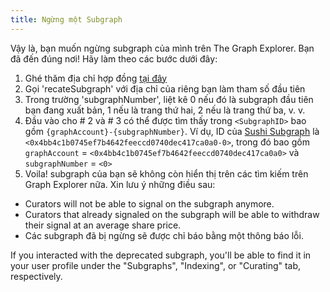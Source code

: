 ```yaml
---
title: Ngừng một Subgraph
---
```


Vậy là, bạn muốn ngừng subgraph của mình trên The Graph Explorer. Bạn đã đến đúng nơi! Hãy làm theo các bước dưới đây:

1. Ghé thăm địa chỉ hợp đồng [tại đây](https://etherscan.io/address/0xadca0dd4729c8ba3acf3e99f3a9f471ef37b6825#writeProxyContract)
2. Gọi 'recateSubgraph' với địa chỉ của riêng bạn làm tham số đầu tiên
3. Trong trường 'subgraphNumber', liệt kê 0 nếu đó là subgraph đầu tiên bạn đang xuất bản, 1 nếu là trang thứ hai, 2 nếu là trang thứ ba, v. v.
4. Đầu vào cho # 2 và # 3 có thể được tìm thấy trong `<SubgraphID>` bao gồm `{graphAccount}-{subgraphNumber}`. Ví dụ, ID của [Sushi Subgraph](https://thegraph.com/explorer/subgraph?id=0x4bb4c1b0745ef7b4642feeccd0740dec417ca0a0-0&version=0x4bb4c1b0745ef7b4642feeccd0740dec417ca0a0-0-0&view=Overview) là `<0x4bb4c1b0745ef7b4642feeccd0740dec417ca0a0-0>`, trong đó bao gồm `graphAccount` = `<0x4bb4c1b0745ef7b4642feeccd0740dec417ca0a0>` và `subgraphNumber` = `<0>`
5. Voila! subgraph của bạn sẽ không còn hiển thị trên các tìm kiếm trên Graph Explorer nữa. Xin lưu ý những điều sau:

- Curators will not be able to signal on the subgraph anymore.
- Curators that already signaled on the subgraph will be able to withdraw their signal at an average share price.
- Các subgraph đã bị ngừng sẽ được chỉ báo bằng một thông báo lỗi.

If you interacted with the deprecated subgraph, you'll be able to find it in your user profile under the "Subgraphs", "Indexing", or "Curating" tab, respectively.
